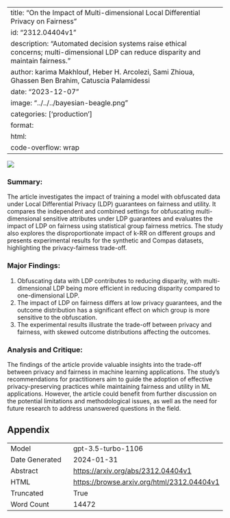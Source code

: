 
---
title: "On the Impact of Multi-dimensional Local Differential Privacy on Fairness"
id: "2312.04404v1"
description: "Automated decision systems raise ethical concerns; multi-dimensional LDP can reduce disparity and maintain fairness."
author: karima Makhlouf, Heber H. Arcolezi, Sami Zhioua, Ghassen Ben Brahim, Catuscia Palamidessi
date: "2023-12-07"
image: "../../../bayesian-beagle.png"
categories: ['production']
format:
  html:
    code-overflow: wrap
---

![](None)

### Summary:

The article investigates the impact of training a model with obfuscated data under Local Differential Privacy (LDP) guarantees on fairness and utility. It compares the independent and combined settings for obfuscating multi-dimensional sensitive attributes under LDP guarantees and evaluates the impact of LDP on fairness using statistical group fairness metrics. The study also explores the disproportionate impact of k-RR on different groups and presents experimental results for the synthetic and Compas datasets, highlighting the privacy-fairness trade-off.

### Major Findings:
1. Obfuscating data with LDP contributes to reducing disparity, with multi-dimensional LDP being more efficient in reducing disparity compared to one-dimensional LDP.
2. The impact of LDP on fairness differs at low privacy guarantees, and the outcome distribution has a significant effect on which group is more sensitive to the obfuscation.
3. The experimental results illustrate the trade-off between privacy and fairness, with skewed outcome distributions affecting the outcomes.

### Analysis and Critique:
The findings of the article provide valuable insights into the trade-off between privacy and fairness in machine learning applications. The study's recommendations for practitioners aim to guide the adoption of effective privacy-preserving practices while maintaining fairness and utility in ML applications. However, the article could benefit from further discussion on the potential limitations and methodological issues, as well as the need for future research to address unanswered questions in the field.

## Appendix

|          |          |
|----------|----------|
| Model     | gpt-3.5-turbo-1106       |
| Date Generated     | 2024-01-31       |
| Abstract | [https://arxiv.org/abs/2312.04404v1](https://arxiv.org/abs/2312.04404v1)        |
| HTML     | [https://browse.arxiv.org/html/2312.04404v1](https://browse.arxiv.org/html/2312.04404v1)       |
| Truncated       | True       |
| Word Count       | 14472       |